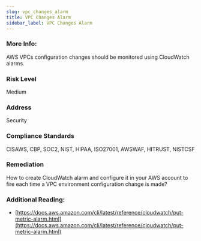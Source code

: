 ```yaml
---
slug: vpc_changes_alarm
title: VPC Changes Alarm
sidebar_label: VPC Changes Alarm
---
```


### More Info:

AWS VPCs configuration changes should be monitored using CloudWatch alarms.

### Risk Level

Medium

### Address

Security

### Compliance Standards

CISAWS, CBP, SOC2, NIST, HIPAA, ISO27001, AWSWAF, HITRUST, NISTCSF

### Remediation

How to create CloudWatch alarm and configure it in your AWS account to fire each time a VPC environment configuration change is made?

### Additional Reading:

- [https://docs.aws.amazon.com/cli/latest/reference/cloudwatch/put-metric-alarm.html](https://docs.aws.amazon.com/cli/latest/reference/cloudwatch/put-metric-alarm.html) 

